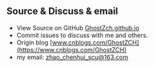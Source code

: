 ## Source & Discuss & email

+ View Source on GitHub [GhostZch.github.io](https://github.com/GhostZCH/GhostZch.github.io/)
+ Commit issues to discuss with me and others.
+ Origin blog [www.cnblogs.com/GhostZCH](https://www.cnblogs.com/GhostZCH)
+ my email: zhao_chenhui_scu@163.com
